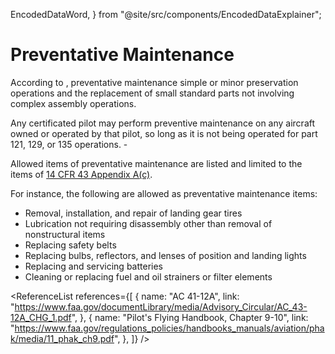   EncodedDataWord,
} from "@site/src/components/EncodedDataExplainer";

# Preventative Maintenance

According to <Reg showTitle part="1.1" />, preventative maintenance simple or
minor preservation operations and the replacement of small standard parts not
involving complex assembly operations.

Any certificated pilot may perform preventive maintenance on any aircraft owned
or operated by that pilot, so long as it is not being operated for part 121,
129, or 135 operations. - <Reg part="43.3" />

Allowed items of preventative maintenance are listed and limited to the items of
[14 CFR 43 Appendix A(c)](<https://ecfr.federalregister.gov/current/title-14/chapter-I/subchapter-C/part-43/appendix-Appendix%20A%20to%20Part%2043#p-Appendix-A-to-Part-43(c)>).

For instance, the following are allowed as preventative maintenance items:

- Removal, installation, and repair of landing gear tires
- Lubrication not requiring disassembly other than removal of nonstructural
  items
- Replacing safety belts
- Replacing bulbs, reflectors, and lenses of position and landing lights
- Replacing and servicing batteries
- Cleaning or replacing fuel and oil strainers or filter elements

<ReferenceList
  references={[
    {
      name: "AC 41-12A",
      link: "https://www.faa.gov/documentLibrary/media/Advisory_Circular/AC_43-12A_CHG_1.pdf",
    },
    {
      name: "Pilot's Flying Handbook, Chapter 9-10",
      link: "https://www.faa.gov/regulations_policies/handbooks_manuals/aviation/phak/media/11_phak_ch9.pdf",
    },
  ]}
/>
